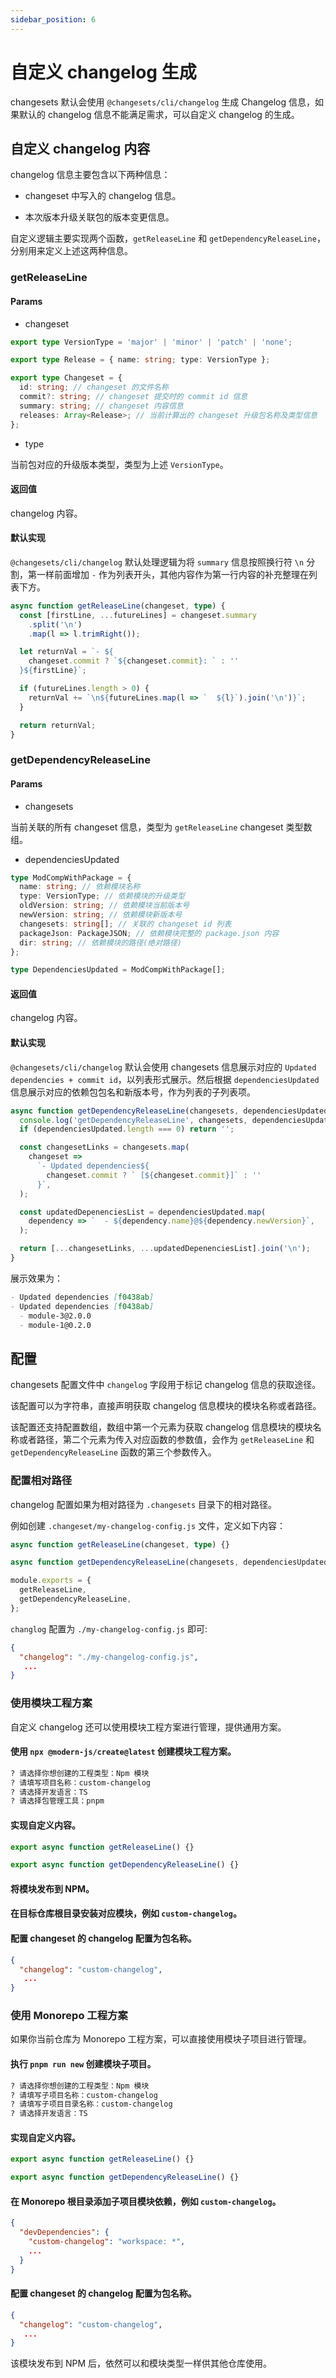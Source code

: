 ```yaml
---
sidebar_position: 6
---
```


# 自定义 changelog 生成

changesets 默认会使用 `@changesets/cli/changelog` 生成 Changelog 信息，如果默认的 changelog 信息不能满足需求，可以自定义 changelog 的生成。

## 自定义 changelog 内容

changelog 信息主要包含以下两种信息：

- changeset 中写入的 changelog 信息。

- 本次版本升级关联包的版本变更信息。

自定义逻辑主要实现两个函数，`getReleaseLine` 和 `getDependencyReleaseLine`，分别用来定义上述这两种信息。

### getReleaseLine

#### Params

- changeset

```ts
export type VersionType = 'major' | 'minor' | 'patch' | 'none';

export type Release = { name: string; type: VersionType };

export type Changeset = {
  id: string; // changeset 的文件名称
  commit?: string; // changeset 提交时的 commit id 信息
  summary: string; // changeset 内容信息
  releases: Array<Release>; // 当前计算出的 changeset 升级包名称及类型信息
};
```

- type

当前包对应的升级版本类型，类型为上述 `VersionType`。

#### 返回值

changelog 内容。

#### 默认实现

`@changesets/cli/changelog` 默认处理逻辑为将 `summary` 信息按照换行符 `\n` 分割，第一样前面增加 `-` 作为列表开头，其他内容作为第一行内容的补充整理在列表下方。

```ts
async function getReleaseLine(changeset, type) {
  const [firstLine, ...futureLines] = changeset.summary
    .split('\n')
    .map(l => l.trimRight());

  let returnVal = `- ${
    changeset.commit ? `${changeset.commit}: ` : ''
  }${firstLine}`;

  if (futureLines.length > 0) {
    returnVal += `\n${futureLines.map(l => `  ${l}`).join('\n')}`;
  }

  return returnVal;
}
```

### getDependencyReleaseLine

#### Params

- changesets

当前关联的所有 changeset 信息，类型为 `getReleaseLine` changeset 类型数组。

- dependenciesUpdated

```ts
type ModCompWithPackage = {
  name: string; // 依赖模块名称
  type: VersionType; // 依赖模块的升级类型
  oldVersion: string; // 依赖模块当前版本号
  newVersion: string; // 依赖模块新版本号
  changesets: string[]; // 关联的 changeset id 列表
  packageJson: PackageJSON; // 依赖模块完整的 package.json 内容
  dir: string; // 依赖模块的路径(绝对路径)
};

type DependenciesUpdated = ModCompWithPackage[];
```

#### 返回值

changelog 内容。

#### 默认实现

`@changesets/cli/changelog` 默认会使用 changesets 信息展示对应的 `Updated dependencies + commit id`，以列表形式展示。然后根据 `dependenciesUpdated` 信息展示对应的依赖包包名和新版本号，作为列表的子列表项。

```ts
async function getDependencyReleaseLine(changesets, dependenciesUpdated) {
  console.log('getDependencyReleaseLine', changesets, dependenciesUpdated);
  if (dependenciesUpdated.length === 0) return '';

  const changesetLinks = changesets.map(
    changeset =>
      `- Updated dependencies${
        changeset.commit ? ` [${changeset.commit}]` : ''
      }`,
  );

  const updatedDepenenciesList = dependenciesUpdated.map(
    dependency => `  - ${dependency.name}@${dependency.newVersion}`,
  );

  return [...changesetLinks, ...updatedDepenenciesList].join('\n');
}
```

展示效果为：

```markdown
- Updated dependencies [f0438ab]
- Updated dependencies [f0438ab]
  - module-3@2.0.0
  - module-1@0.2.0
```

## 配置

changesets 配置文件中 `changelog` 字段用于标记 changelog 信息的获取途径。

该配置可以为字符串，直接声明获取 changelog 信息模块的模块名称或者路径。

该配置还支持配置数组，数组中第一个元素为获取 changelog 信息模块的模块名称或者路径，第二个元素为传入对应函数的参数值，会作为 `getReleaseLine` 和 `getDependencyReleaseLine` 函数的第三个参数传入。

### 配置相对路径

changelog 配置如果为相对路径为 `.changesets` 目录下的相对路径。

例如创建 `.changeset/my-changelog-config.js` 文件，定义如下内容：

```ts title=".changeset/my-changelog-config.js"
async function getReleaseLine(changeset, type) {}

async function getDependencyReleaseLine(changesets, dependenciesUpdated) {}

module.exports = {
  getReleaseLine,
  getDependencyReleaseLine,
};
```

`changlog` 配置为 `./my-changelog-config.js` 即可:

```json title=".changesets/config.json"
{
  "changelog": "./my-changelog-config.js",
   ...
}
```

### 使用模块工程方案

自定义 changelog 还可以使用模块工程方案进行管理，提供通用方案。

#### 使用 `npx @modern-js/create@latest` 创建模块工程方案。

```md
? 请选择你想创建的工程类型：Npm 模块
? 请填写项目名称：custom-changelog
? 请选择开发语言：TS
? 请选择包管理工具：pnpm
```

#### 实现自定义内容。

```ts title="src/index.ts"
export async function getReleaseLine() {}

export async function getDependencyReleaseLine() {}
```

#### 将模块发布到 NPM。

#### 在目标仓库根目录安装对应模块，例如 `custom-changelog`。

#### 配置 changeset 的 changelog 配置为包名称。

```json title=".changesets/config.json"
{
  "changelog": "custom-changelog",
   ...
}
```

### 使用 Monorepo 工程方案

如果你当前仓库为 Monorepo 工程方案，可以直接使用模块子项目进行管理。

#### 执行 `pnpm run new` 创建模块子项目。

```md
? 请选择你想创建的工程类型：Npm 模块
? 请填写子项目名称：custom-changelog
? 请填写子项目目录名称：custom-changelog
? 请选择开发语言：TS
```

#### 实现自定义内容。

```ts title="src/index.ts"
export async function getReleaseLine() {}

export async function getDependencyReleaseLine() {}
```

#### 在 Monorepo 根目录添加子项目模块依赖，例如 `custom-changelog`。

```json title="package.json"
{
  "devDependencies": {
    "custom-changelog": "workspace: *",
    ...
  }
}
```

#### 配置 changeset 的 changelog 配置为包名称。

```json title=".changesets/config.json"
{
  "changelog": "custom-changelog",
   ...
}
```

该模块发布到 NPM 后，依然可以和模块类型一样供其他仓库使用。
